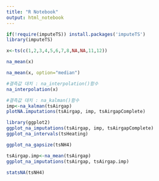 ---
title: "R Notebook"
output: html_notebook
---

```{r}
if(!require(imputeTS)) install.packages('imputeTS')
library(imputeTS)

x<-ts(c(1,2,3,4,5,6,7,8,NA,NA,11,12))

na_mean(x)

```
```{r}
na_mean(x, option="median")
```

```{r}
#결측값 대치 : na_interpolation()함수
na_interpolation(x)
```
```{r}
#결측값 대치 : na_kalman()함수
imp<-na_kalman(tsAirgap) 
plotNA.imputations(tsAirgap, imp, tsAirgapComplete)

library(ggplot2)
ggplot_na_imputations(tsAirgap, imp, tsAirgapComplete)
ggplot_na_intervals(tsHeating)
```
```{r}
ggplot_na_gapsize(tsNH4)
```
```{r}
tsAirgap.imp<-na_mean(tsAirgap)
ggplot_na_imputations(tsAirgap, tsAirgap.imp)
```
```{r}
statsNA(tsNH4)
```

